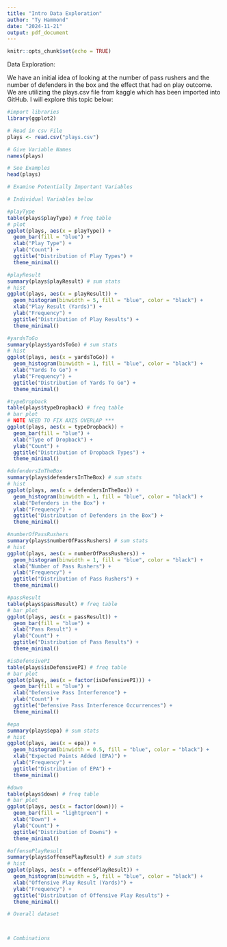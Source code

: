 ```yaml
---
title: "Intro Data Exploration"
author: "Ty Hammond"
date: "2024-11-21"
output: pdf_document
---
```


```r
knitr::opts_chunk$set(echo = TRUE)
```

Data Exploration:

We have an initial idea of looking at the number of pass rushers and the number of defenders in the box and the effect that had on play outcome. We are utilizing the plays.csv file from kaggle which has been imported into GitHub. I will explore this topic below:

```r
#import libraries
library(ggplot2)

# Read in csv File
plays <- read.csv("plays.csv")

# Give Variable Names
names(plays)

# See Examples
head(plays)

# Examine Potentially Important Variables

# Individual Variables below

#playType
table(plays$playType) # freq table
# plot
ggplot(plays, aes(x = playType)) +
  geom_bar(fill = "blue") +
  xlab("Play Type") +
  ylab("Count") +
  ggtitle("Distribution of Play Types") +
  theme_minimal()

#playResult
summary(plays$playResult) # sum stats
# hist
ggplot(plays, aes(x = playResult)) +
  geom_histogram(binwidth = 5, fill = "blue", color = "black") +
  xlab("Play Result (Yards)") +
  ylab("Frequency") +
  ggtitle("Distribution of Play Results") +
  theme_minimal()

#yardsToGo
summary(plays$yardsToGo) # sum stats
# hist
ggplot(plays, aes(x = yardsToGo)) +
  geom_histogram(binwidth = 1, fill = "blue", color = "black") +
  xlab("Yards To Go") +
  ylab("Frequency") +
  ggtitle("Distribution of Yards To Go") +
  theme_minimal()

#typeDropback
table(plays$typeDropback) # freq table
# bar plot
# NOTE NEED TO FIX AXIS OVERLAP ***
ggplot(plays, aes(x = typeDropback)) +
  geom_bar(fill = "blue") +
  xlab("Type of Dropback") +
  ylab("Count") +
  ggtitle("Distribution of Dropback Types") +
  theme_minimal()

#defendersInTheBox
summary(plays$defendersInTheBox) # sum stats
# hist
ggplot(plays, aes(x = defendersInTheBox)) +
  geom_histogram(binwidth = 1, fill = "blue", color = "black") +
  xlab("Defenders in the Box") +
  ylab("Frequency") +
  ggtitle("Distribution of Defenders in the Box") +
  theme_minimal()

#numberOfPassRushers
summary(plays$numberOfPassRushers) # sum stats
# hist
ggplot(plays, aes(x = numberOfPassRushers)) +
  geom_histogram(binwidth = 1, fill = "blue", color = "black") +
  xlab("Number of Pass Rushers") +
  ylab("Frequency") +
  ggtitle("Distribution of Pass Rushers") +
  theme_minimal()

#passResult
table(plays$passResult) # freq table
# bar plot
ggplot(plays, aes(x = passResult)) +
  geom_bar(fill = "blue") +
  xlab("Pass Result") +
  ylab("Count") +
  ggtitle("Distribution of Pass Results") +
  theme_minimal()

#isDefensivePI
table(plays$isDefensivePI) # freq table
# bar plot
ggplot(plays, aes(x = factor(isDefensivePI))) +
  geom_bar(fill = "blue") +
  xlab("Defensive Pass Interference") +
  ylab("Count") +
  ggtitle("Defensive Pass Interference Occurrences") +
  theme_minimal()

#epa
summary(plays$epa) # sum stats
# hist
ggplot(plays, aes(x = epa)) +
  geom_histogram(binwidth = 0.5, fill = "blue", color = "black") +
  xlab("Expected Points Added (EPA)") +
  ylab("Frequency") +
  ggtitle("Distribution of EPA") +
  theme_minimal()

#down
table(plays$down) # freq table
# bar plot
ggplot(plays, aes(x = factor(down))) +
  geom_bar(fill = "lightgreen") +
  xlab("Down") +
  ylab("Count") +
  ggtitle("Distribution of Downs") +
  theme_minimal()

#offensePlayResult
summary(plays$offensePlayResult) # sum stats
# hist
ggplot(plays, aes(x = offensePlayResult)) +
  geom_histogram(binwidth = 5, fill = "blue", color = "black") +
  xlab("Offensive Play Result (Yards)") +
  ylab("Frequency") +
  ggtitle("Distribution of Offensive Play Results") +
  theme_minimal()

# Overall dataset



# Combinations


```